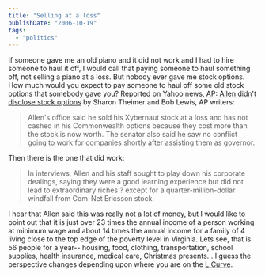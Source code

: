 ```yaml
---
title: "Selling at a loss"
publishDate: "2006-10-19"
tags: 
  - "politics"
---
```


If someone gave me an old piano and it did not work and I had to hire someone to haul it off, I would call that paying someone to haul something off, not selling a piano at a loss. But nobody ever gave me stock options. How much would you expect to pay someone to haul off some old stock options that somebody gave you? Reported on Yahoo news, [AP: Allen didn't disclose stock options](http://news.yahoo.com/s/ap/20061008/ap_on_el_se/allen_in_business;_ylt=AhvrByfhgIO3aSPszprSNyes0NUE;_ylu=X3oDMTA3OTB1amhuBHNlYwNtdHM) by Sharon Theimer and Bob Lewis, AP writers:

> Allen's office said he sold his Xybernaut stock at a loss and has not cashed in his Commonwealth options because they cost more than the stock is now worth. The senator also said he saw no conflict going to work for companies shortly after assisting them as governor.

Then there is the one that did work:

> In interviews, Allen and his staff sought to play down his corporate dealings, saying they were a good learning experience but did not lead to extraordinary riches ? except for a quarter-million-dollar windfall from Com-Net Ericsson stock.

I hear that Allen said this was really not a lot of money, but I would like to point out that it is just over 23 times the annual income of a person working at minimum wage and about 14 times the annual income for a family of 4 living close to the top edge of the poverty level in Virginia. Lets see, that is 56 people for a year-- housing, food, clothing, transportation, school supplies, health insurance, medical care, Christmas presents... I guess the perspective changes depending upon where you are on the [L Curve](http://www.lcurve.org/).
